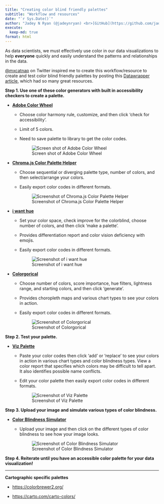 ```yaml
---
title: "Creating color blind friendly palettes"
subtitle: "Workflow and resources"
date: "`r Sys.Date()`"
author: "Jadey N Ryan (@jadeynryan) <br>[GitHub](https://github.com/jadeynryan) | [Twitter](https://twitter.com/jadeynryan)"
execute: 
  keep-md: true
format: html
---
```


As data scientists, we must effectively use color in our data visualizations to help **everyone** quickly and easily understand the patterns and relationships in the data.

[\@mxcatnap](https://twitter.com/mxcatnap) on Twitter inspired me to create this workflow/resource to create and test color blind friendly palettes by posting this [Datawrapper article](https://academy.datawrapper.de/article/140-what-to-consider-when-choosing-colors-for-data-visualization), which had so many great resources.

**Step 1. Use one of these color generators with built in accessibility checkers to create a palette.**

-   [**Adobe Color Wheel**](https://color.adobe.com/create/color-wheel/)
    -   Choose color harmony rule, customize, and then click 'check for accessibility'.

    -   Limit of 5 colors.

    -   Need to save palette to library to get the color codes.

        ![Screen shot of Adobe Color Wheel](images/adobecolorwheel.png)
-   [**Chroma.js Color Palette Helper**](https://gka.github.io/palettes/)
    -   Choose sequential or diverging palette type, number of colors, and then select/arrange your colors.

    -   Easily export color codes in different formats.

        ![Screenshot of Chroma.js Color Palette Helper](images/chromajs.png)
-   [**i want hue**](https://medialab.github.io/iwanthue/)
    -   Set your color space, check improve for the colorblind, choose number of colors, and then click 'make a palette'.

    -   Provides differentiation report and color vision deficiency with emojis.

    -   Easily export color codes in different formats.

        ![Screenshot of i want hue](images/iwanthue.png)
-   [**Colorgorical**](http://vrl.cs.brown.edu/color)
    -   Choose number of colors, score importance, hue filters, lightness range, and starting colors, and then click 'generate'.

    -   Provides choropleth maps and various chart types to see your colors in action.

    -   Easily export color codes in different formats.

        ![Screenshot of Colorgorical](images/colorgorical.png)

**Step 2. Test your palette.**

-   [**Viz Palette**](https://projects.susielu.com/viz-palette)

    -   Paste your color codes then click 'add' or 'replace' to see your colors in action in various chart types and color blindness types. View a color report that specifies which colors may be difficult to tell apart. It also identifies possible name conflicts.

    -   Edit your color palette then easily export color codes in different formats.

        ![Screenshot of Viz Palette](images/vizpalette.png)

**Step 3. Upload your image and simulate various types of color blindness.**

-   [**Color Blindness Simulator**](http://www.color-blindness.com/coblis-color-blindness-simulator/)
    -   Upload your image and then click on the different types of color blindness to see how your image looks.

        ![Screenshot of Color Blindness Simulator](images/cbsimulator.png)

**Step 4. Reiterate until you have an accessible color palette for your data visualization!**

------------------------------------------------------------------------

**Cartographic specific palettes**

-   <https://colorbrewer2.org/>

-   <https://carto.com/carto-colors/>
